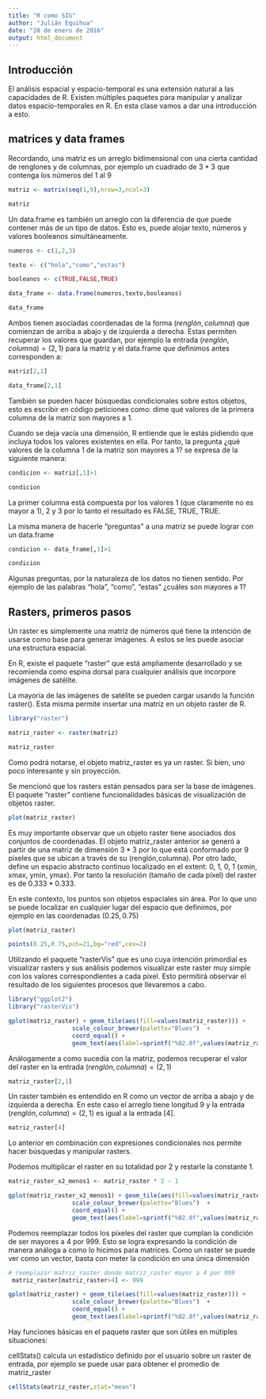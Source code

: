 ```yaml
---
title: "R como SIG"
author: "Julián Equihua"
date: "28 de enero de 2016"
output: html_document
---
```


## Introducción

El análisis espacial y espacio-temporal es una extensión natural a las capacidades de R. Existen múltiples paquetes para manipular y analizar datos espacio-temporales en R. En esta clase vamos a dar una introducción a esto.

## matrices y data frames

Recordando, una matriz es un arreglo bidimensional con una cierta cantidad de renglones y de columnas, por ejemplo un cuadrado de $3*3$ que contenga los números del 1 al 9

```r

matriz <- matrix(seq(1,9),nrow=3,ncol=3)

matriz

```

Un data.frame es también un arreglo con la diferencia de que puede contener más de un tipo de datos. Esto es, puede alojar texto, números y valores booleanos simultáneamente.

```r

numeros <- c(1,2,3)

texto <- c("hola","como","estas")

booleanos <- c(TRUE,FALSE,TRUE)

data_frame <- data.frame(numeros,texto,booleanos)

data_frame
```

Ambos tienen asociadas coordenadas de la forma $(renglón,columna)$ que comienzan de arriba a abajo y de izquierda a derecha. Estas permiten recuperar los valores que guardan, por ejemplo la entrada $(renglón,columna)=(2,1)$ para la matriz y el data.frame que definimos antes corresponden a:

```r

matriz[2,1]

data_frame[2,1]

```

También se pueden hacer búsquedas condicionales sobre estos objetos, esto es escribir en código peticiones como: dime qué valores de la primera columna de la matriz son mayores a 1.

Cuando se deja vacía una dimensión, R entiende que le estás pidiendo que incluya todos los valores existentes en ella. Por tanto, la pregunta ¿qué valores de la columna 1 de la matriz son mayores a 1? se expresa de la siguiente manera:

```r

condicion <- matriz[,1]>1

condicion


```

La primer columna está compuesta por los valores 1 (que claramente no es mayor a 1), 2 y 3 por lo tanto el resultado es FALSE, TRUE, TRUE.

La misma manera de hacerle "preguntas" a una matriz se puede lograr con un data.frame

```r

condicion <- data_frame[,1]>1

condicion


```

Algunas preguntas, por la naturaleza de los datos no tienen sentido. Por ejemplo de las palabras "hola", "como", "estas" ¿cuáles son mayores a 1?

## Rasters, primeros pasos

Un raster es simplemente una matriz de números qué tiene la intención de usarse como base para generar imágenes. A estos se les puede asociar una estructura espacial.

En R, existe el paquete "raster" que está ampliamente desarrollado y se recomienda como espina dorsal para cualquier análisis que incorpore imágenes de satélite.

La mayoría de las imágenes de satélite se pueden cargar usando la función raster(). Esta misma permite insertar una matriz en un objeto raster de R. 

```r

library("raster")

matriz_raster <- raster(matriz)

matriz_raster

```

Como podrá notarse, el objeto matriz_raster es ya un raster. Si bien, uno poco interesante y sin proyección.

Se mencionó que los rasters están pensados para ser la base de imágenes. El paquete "raster" contiene funcionalidades básicas de visualización de objetos raster.


```r

plot(matriz_raster)

```

Es muy importante observar que un objeto raster tiene asociados dos conjuntos de coordenadas. El objeto matriz_raster anterior se generó a partir de una matriz de dimensión $3*3$ por lo que está conformado por 9 píxeles que se ubican a través de su (renglón,columna). Por otro lado, define un espacio abstracto continuo localizado en el extent: 0, 1, 0, 1  (xmin, xmax, ymin, ymax). Por tanto la resolución (tamaño de cada píxel) del raster es de $0.333*0.333$.

En este contexto, los puntos son objetos espaciales sin área. Por lo que uno se puede localizar en cualquier lugar del espacio que definimos, por ejemplo en las coordenadas $(0.25,0.75)$

```r

plot(matriz_raster)

points(0.25,0.75,pch=21,bg="red",cex=2)

```

Utilizando el paquete "rasterVis" que es uno cuya intención primordial es visualizar rasters y sus análisis podemos visualizar este raster muy simple con los valores correspondientes a cada pixel. Esto permitirá observar el resultado de los siguientes procesos que llevaremos a cabo.

```r

library("ggplot2")
library("rasterVis")

gplot(matriz_raster) + geom_tile(aes(fill=values(matriz_raster))) + 
                  scale_colour_brewer(palette="Blues")  +
                  coord_equal() + 
                  geom_text(aes(label=sprintf("%02.0f",values(matriz_raster))),color="white",size=5)

```

Análogamente a como sucedía con la matriz, podemos recuperar el valor del raster en la entrada $(renglón,columna)=(2,1)$

```r

matriz_raster[2,1]

```

Un raster también es entendido en R como un vector de arriba a abajo y de izquierda a derecha. En este caso el arreglo tiene longitud 9 y la entrada $(renglón,columna)=(2,1)$ es igual a la entrada $[4]$.

```r

matriz_raster[4]

```

Lo anterior en combinación con expresiones condicionales nos permite hacer búsquedas y manipular rasters.

Podemos multiplicar el raster en su totalidad por 2 y restarle la constante 1.

```r

matriz_raster_x2_menos1 <- matriz_raster * 2 - 1

gplot(matriz_raster_x2_menos1) + geom_tile(aes(fill=values(matriz_raster_x2_menos1))) + 
                  scale_colour_brewer(palette="Blues")  +
                  coord_equal() + 
                  geom_text(aes(label=sprintf("%02.0f",values(matriz_raster_x2_menos1))),color="white",size=5)
```

Podemos reemplazar todos los píxeles del raster que cumplan la condición de ser mayores a 4 por 999. Esto se logra expresando la condición de manera análoga a como lo hicimos para matrices. Como un raster se puede ver como un vector, basta con meter la condición en una única dimensión

```r

# reemplazar matriz_raster donde matriz_raster mayor a 4 por 999
 matriz_raster[matriz_raster>4] <- 999

gplot(matriz_raster) + geom_tile(aes(fill=values(matriz_raster))) + 
                  scale_colour_brewer(palette="Blues")  +
                  coord_equal() + 
                  geom_text(aes(label=sprintf("%02.0f",values(matriz_raster))),color="white",size=5)
```

Hay funciones básicas en el paquete raster que son útiles en mútiples situaciones:

cellStats() calcula un estadístico definido por el usuario sobre un raster de entrada, por ejemplo se puede usar para obtener el promedio de matriz_raster

```r

cellStats(matriz_raster,stat="mean")

```

